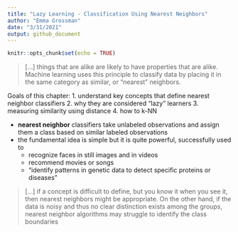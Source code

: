 ```yaml
---
title: "Lazy Learning - Classification Using Nearest Neighbors"
author: "Emma Grossman"
date: "3/31/2021"
output: github_document
---
```


```r
knitr::opts_chunk$set(echo = TRUE)
```

> [...] things that are alike are likely to have properties that are alike. Machine learning uses this principle to classify data by placing it in the same category as similar, or "nearest" neighbors.

Goals of this chapter:
1. understand key concepts that define nearest neighbor classifiers
2. why they are considered "lazy" learners
3. measuring similarity using distance
4. how to k-NN

- **nearest neighbor** classifiers take unlabeled observations and assign them a class based on similar labeled observations
- the fundamental idea is simple but it is quite powerful, successfully used to
  - recognize faces in still images and in videos
  - recommend movies or songs
  - "identify patterns in genetic data to detect specific proteins or diseases"
  
> [...] if a concept is difficult to define, but you know it when you see it, then nearest neighbors might be appropriate. On the other hand, if the data is noisy and thus no clear distinction exists among the groups, nearest neighbor algorithms may struggle to identify the class boundaries
